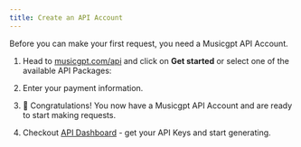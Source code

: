 ```yaml
---
title: Create an API Account
---
```

Before you can make your first request, you need a Musicgpt API Account.

1. Head to [musicgpt.com/api](https://musicgpt.com/api) and click on **Get started** or select one of the available API Packages:

2. Enter your payment information.

3. 🎉 Congratulations! You now have a Musicgpt API Account and are ready to start making requests.

4. Checkout [API Dashboard](https://musicgpt.com/api-dashboard) - get your API Keys and start generating. 

